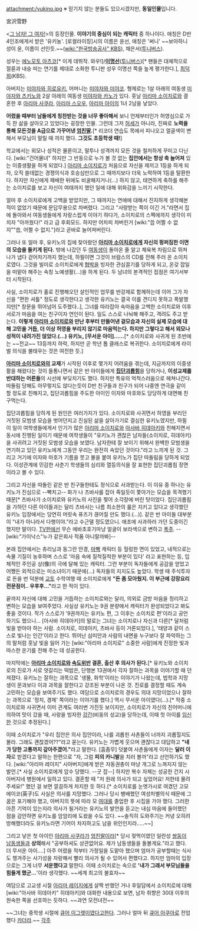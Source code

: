 attachment:/yukino.jpg
※ 믿기지 않는 분들도 있으시겠지만, '''동일인물'''입니다.

宮沢雪野

<[[그 남자! 그 여자!]]>의 등장인물. '''이야기의 중심이 되는 캐릭터''' 중 하나이다. 애칭은 D반 4인조에게서 받은 '유키농'. [로컬라이징]시의 이름은 윤선, 애칭은 '써니' ~~보아하니 성이 윤, 이름이 선인듯.~~([[wiki:"한국방송공사" KBS]]), 채은서([[투니버스]]).

성우는 [[에노모토 아츠코]][* 이게 데뷔작. 와우!]/'''[[이계윤|이명선]]'''([[투니버스]])[* 팬들은 대체적으로 절륜과 내숭 떠는 연기를 제대로 소화한 투니판 성우 이명선 쪽을 높게 평가한다.], [[최덕희]](KBS).

아버지는 [[미야자와 히로유키]], 어머니는 [[미야자와 미야코]]. 형제로는 1살 아래의 여동생 [[미야자와 츠키노]]와 2살 아래의 여동생 [[미야자와 카노]]가 있다. 훗날 [[아리마 소이치로]]와 결혼한 후 [[아리마 사쿠라]], [[아리마 스오우]], [[아리마 아이]]의 1녀 2남을 낳았다.

'''어렸을 때부터 남들에게 칭찬받는 것을 너무 좋아해서''' 보니 언제부터인가 허영심으로 가득 찬 삶을 살아오고 있었다는 굉장한 인물. 그런데 그저 [[허세]]가 아니라, 진짜로 '''노력을 통해 모든것을 A급으로 가꾸어낸 [[엄친딸]].'''[* 리코더 연습도 목에서 피나오고 얼굴색이 변해서 부모님이 말릴 때 까지 했다. '''그것도 초등학생 때!''']

학교에서는 외모나 성적은 물론이고, 말투나 성격까지 모든 것을 철저하게 꾸미고 다닌다. [wiki:"건어물녀" 하지만 그 반동으로 누가 볼 것 없는 '''집안에서는 항상 축 늘어져''' 있는 이중생활을 하게 되었다.] [[아리마 소이치로]]가 처음으로 자신을 제끼고 1등을 하게 되자, 오직 쓸데없는 경쟁의식과 호승심만으로 그 때까지보다 더욱 노력하여 1등을 탈환한다. 하지만 자신에게 패배한 뒤에도 비굴해지거나(…) 하지 않고, 태연하게 축하를 해주는 소이치로를 보고 자신이 여태까지 했던 일에 대해 위화감을 느끼기 시작한다.

얼마 후 소이치로에게 고백을 받았지만, 그 때까지는 연애에 대해서 진지하게 생각해본 적이 없었기 때문에 문답무용으로 차버렸다. 그리고 "사랑받는 쪽이 이긴 거."라면서 집에 돌아와서 여동생들에게 자랑스럽게 이야기 하다가, 소이치로의 스펙에까지 생각이 미치자 "아까웠다!" 라고 급 후회모드. 하지만 어차피 차버린거 [wiki:"씁 어쩔 수 없지""씁, 어쩔 수 없지."]라고 곧바로 늘어져버린다.

그러나 또 얼마 후, 유키노의 집에 찾아왔던 '''[[아리마 소이치로]]에게 자신의 펑퍼짐한 이면의 모습을 들키게 된다.''' 밖에 나갔던 두 [[여동생]]이 돌아온 줄 알고 체육복 차림으로 뛰쳐나가 냅다 걷어차기까지 했는데, 하필이면 그것이 브람스의 CD를 전해 주러 온 소이치로였다. 그것을 빌미로 소이치로에게 [[협박]]을 빙자한 관심끌기를 당하게 되고, 온갖 잡일을 떠맡아 해주는 속칭 노예생활(…)을 하게 된다. 두 남녀의 본격적인 접점은 여기서부터 시작된다.

사실, 소이치로가 홀로 진행해오던 살인적인 업무를 반강제로 함께하는데 이어 그가 자신을 "편한 셔틀" 정도로 생각한다고 생각한 유키노는 결국 이를 견디지 못하고 폭발했지만[* 창문을 뛰어넘어 도주했다..], 그녀를 따라잡아 속마음을 고백한 소이치로와 이후 서로가 마음을 여는 친구이자 연인이 된다. 일도 스스로 나눠해 해주고, 격려도 주고 받는다. '''이렇게 [[아리마 소이치로]]와 만난 후부터 만들어낸 겉모습과 자신의 실제 모습에 대해 고민을 거듭, 더 이상 허영을 부리지 않기로 마음먹는다. 하지만 그렇다고 해서 외모나 성적이 내려가진 않았다.(…) 유키노, [무서운 아이]……'''[* 소이치로와 사귀게 된 초반에는 ~~전교~~ 13등까지 하락, 하지만 곧 학년 톱 클래스로 복귀한다. 소이치로에게 라이벌 의식을 불태우는 것은 여전한 듯.]

'''[[아리마 소이치로]]와의 교제'''가 시작된 이후로 몇가지 어려움을 겪는데, 지금까지의 이중생활을 해왔다는 것이 들통나면서 같은 반 아이들에게 '''[[집단괴롭힘]]'''을 당하거나, '''이성교제를 반대하는 어른들'''의 시선에 부딪치기도 했다. 하지만 특유의 억척스러움으로 헤쳐나간다. 따돌림 당해도 아무렇지도 않다는듯이 D반 친구들과 친구가 되어 나중엔 연극을 같이 할 정도로 친해지고, 집단괴롭힘을 주도한 아이인 이자와 마호와도 당당하게 대면해 친구먹는다.

집단괴롭힘을 당하게 된 원인은 여러가지가 있다. 소이치로와 사귀면서 허영을 부리던 거짓된 모범생 모습을 벗어던지고 진실된 삶을 살아가기로 결심한 유키노였지만, 하필 이 일이 여학생들에게서 인기가 많은 [[아리마 소이치로]]와 [[아사바 히데아키]]와 친해지면서 동시에 진행된 일이기 때문에 여학생들이 "유키노가 괜찮은 남자들(소이치로, 히데아키)을 사귀려고 거짓된 모범생 모습을 보였다. 남자한테 잘 보이기 위해서 완벽한 모범생을 연기하고 있던 유키노에게 그동안 우리는 완전히 속았던 것이다."라고 느끼게 된 것. 그리고 거기에 이자와 마호가 기름을 붓고 불을 붙여 유키노가 집단 따돌림을 당하게 되었다. 이성관계에 민감한 사춘기 학생들의 심리와 열등의식을 잘 표현한 집단괴롭힘 장면이라고 볼 수 있다. 

그리고 자신을 따돌린 같은 반 친구들한테도 정식으로 사과받는다. 이 이유 중 하나는 유키노가 진심으로 --빡치고-- 화가 나 츠바사를 잡아 죽일듯이 쫓아가는 모습을 목격했기 때문[* 츠바사가 소이치로와 유키노의 사진을 찢어 소각장에 버린 탓이었다. 집단괴롭힘을 가하던 다른 아이들과는 달리 츠바사는 나름 최소한의 룰은 지키고 있다고 생각했던 유키노 입장에서는 당연히 머릿속 퓨즈가 끊어질 만도 했다.(…)]. 같은 반 아이들 대부분이 "내가 아니라서 다행이야."라고 수근댈 정도였으니. 애초에 사과하러 가던 도중이긴 했지만 말이다. [[TV판]]에선 무슨 에바초호기마냥 얼굴이 보라색으로 변하고 [http://brunie.tistory.com/entry/%ED%8F%AD%EC%A3%BC-%EC%97%AC%EA%B3%A0%EC%83%9D-%EB%AF%B8%EC%95%BC%EC%9E%90%EC%99%80-%EC%9C%A0%ED%82%A4%EB%85%B8 폭주]. --[wiki:"가이낙스"누가 같은회사 작품 아니랄까봐]--

본래 집안에서는 츄리닝과 동그란 안경, [[마빡]] 캐릭터 등 헐렁한 면이 있었고, 내적으로는 속물 기질이 농후하며 스스로 '마음 속에 질척질척한 부분이 있다' 라고 표현하는 등, 입체적인 주인공 상(像)의 극에 달해 있는 캐릭터. 그런 부분이 독자들에게 공감을 얻었고 어쨌든 외적으로는 미소녀이기 때문에(…) 독자들의 지지도도 높았다. 학생 때 주식투자로 돈을 번 덕분에 [[교토]] 수학여행 때 소이치로에게 '''"돈 좀 모아뒀지. 이 부근에 강장요리 전문점이.. 우후후..."'''라고 한 적이 있다. 

끝까지 자신에 대해 고민을 거듭하는 소이치로와는 달리, 의외로 금방 마음을 정리하고 변하는 모습을 보여주었다. 사실상 유키노는 9권 분량에서 캐릭터가 완성되었다고 봐도 좋을 것이다. 작가 스스로가 '9권까지는 유키노 편, 그 이후는 소이치로 편'이라고 공언하기도 했으니… [아사바 히데아키]의 말로는 그녀는 소이치로나 자신과 다른[* 달처럼 빛을 받아야 하는 사람. 소이치로, 히데아키, 츠바사 등이 거론되었다.], '태양과 같이 스스로 빛나는 인간'이라고 한다. 뛰어난 심미안과 사람의 내면을 누구보다 잘 파악하는 그의 말처럼 훗날 빛을 잃어 가는 [wiki:"아리마 소이치로" 소중한 사람]에게 진정한 빛과 따스한 온기를 전해 주는 데 성공한다.

마지막에는 '''[[아리마 소이치로]]와 [[속도위반]] 결혼, 출산 후 의사가 된다.'''[* 유키노와 소이치로의 진로가 서로 엇갈리는 떡밥은, 단행본 13권에서 각자 잘하는 과목을 이야기할 때 던져졌다. 유키노는 잘하는 과목으로 '생물, 화학'이라는 이야기가 나왔는데, 법학과 지망생이 문과보다 이과 과목을 잘한다고 강조된 부분이 나온 것. 진로를 결정할 때도 계속 고민하는 모습을 보여주기도 했다. 여담으로 소이치로의 경우도 의대 지망이었으나 잘하는 과목으로 '정치, 경제' 쪽이라는 이야기를 했다.] 역시 무서운 아이였다(…).[* 작중 소이치로와 사귀면서 이미 관계도 여러번 가진듯 보이지만, 소이치로가 자신의 친어머니에 의하여 맛이 갔을 때, 사랑을 빙자한 [[강간]](비동의 성교)을 당하는데, 이때 첫 아이를 [[임신]]한 것으로 추정된다.] 

이때 소이치로가 "우리 집안은 의사 집안이라, 나를 괴롭힌 사촌들이 너까지 괴롭힐지도 몰라. 그래도 괜찮겠어??"라고 묻는다. 유키노는 가볍게 웃으며 괜찮다고 대답하고 '''"네가 당한 고통까지 갚아주겠어."'''라고 말한다. [흠좀무] 덧붙여 사촌들에게 이자는 '''달러 이자'''로 받겠다고 말하는 한편으로 "자, 그럼 '''피의 카니발'''을 치러 볼까"라고 선언하기도 했다. [wiki:"아리마 레이지" 시아버지]에게 받은 자동권총이 마냥 개그로 느껴지지 않는 발언.[* 사실 소이치로에게 압수 당했다. --굿 잡--] 하지만 복수 자체는 성공한 건지 시아버지네 병원에서 일하고 있다. 결혼할 때 "저 원래 의사가 되고 싶었어요! 저한테 물려주세요!" 했던 걸 보면 깔끔하게 차지한 듯 하다.[* 소이치로를 눈엣가시로 여겼던 고모 에이코(英子)도 사실은 의사를 지망했다. 그러나 당시 팽배했던 여성차별의식 때문에 그 꿈은 포기해야 했고, 아버지의 뜻에 따라 모 [[여대]]를 졸업한 후 시집을 가야 했다. 그러한 아픈 기억이 있는지라 의사가 될거라는 유키노의 발언을 듣고는 내심 마음에 들어했던 점을 감안하면 유키노를 암암리에 도왔을 수도 있다. ~~솔직히 도와주기는 커녕 오히려 방해했더라도 유키노라면 기어이 차지하고도 남을 위인인지라.....~~]

그리고 낳은 첫 아이인 [[아리마 사쿠라]]가 [[엄친딸]]이라[* 당시 젖먹이였던 일란성 [[쌍둥이]] [[남동생]]들과 '''상의'''해서 "공부하셔도 상관없어요. 제가 남동생들을 돌볼게요."라고 했다. 더 무서운 아이….] 아주 어렸을 적부터 가정일을 도맡아 했으며 엄마가 공부할때는 식사도 챙겨주는 사기성을 자랑해서 빨리 의사가 될 수 있어서 편했다고. 하지만 엄마의 입장으로는 그게 너무 '''서운했다고''' 말한다. 이때 소이치로는 속으로 ''''내가 그래서 부모님들을 힘들게 했군…''''이라 생각했다. ~~세계 최고의 불효자~~

여담으로 고교생 시절 [[아리마 레이지]]에게 살짝 반했던 거나 후일담에서 소이치로에 대해 [wiki:"아사바 히데아키" 히데아키]와 대화한 내용으로 보면, 남자 취향은 30대 이후의 원숙한 쪽을 선호하는 듯하다. ~~과연 모전녀전~~

~~그녀는 중학생 시절에 [[큐어 이그렛]]이였다고한다. 그러나 얼마 뒤 [[큐어 아쿠아]]로 전업했다 [[카더라]].~~
[[각주]]
